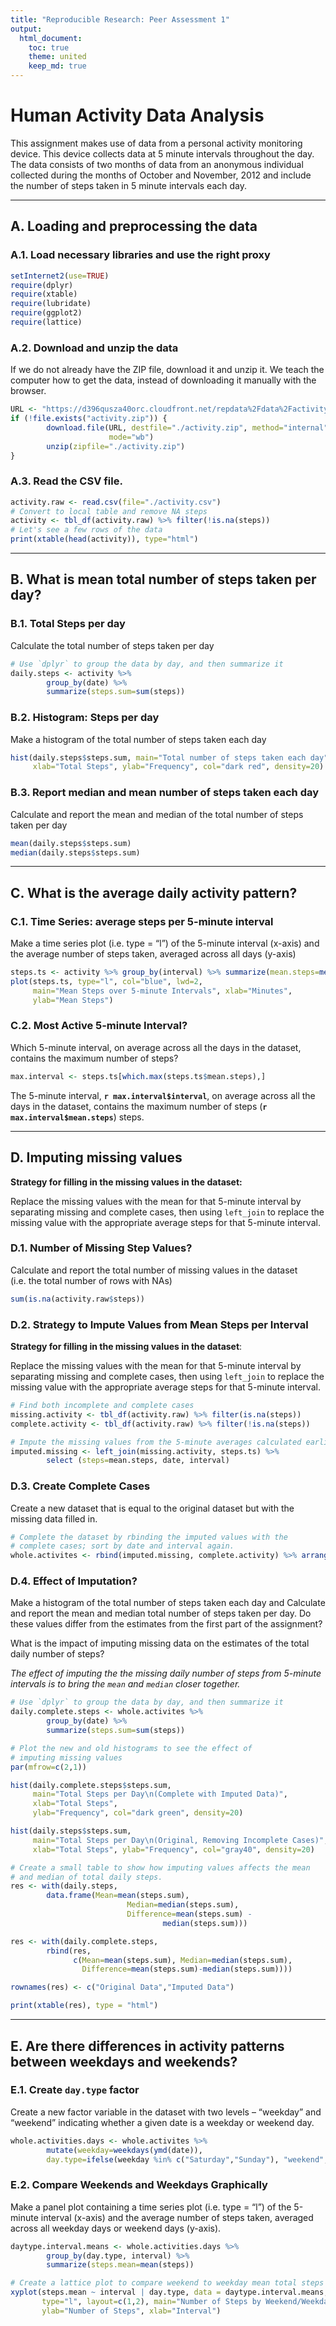 ```yaml
---
title: "Reproducible Research: Peer Assessment 1"
output: 
  html_document:
    toc: true
    theme: united
    keep_md: true
---
```


# Human Activity Data Analysis
This assignment makes use of data from a personal activity monitoring device. This device collects data at 5 minute intervals throughout the day. The data consists of two months of data from an anonymous individual collected during the months of October and November, 2012 and include the number of steps taken in 5 minute intervals each day.

***************************************

## A. Loading and preprocessing the data
### A.1. Load necessary libraries and use the right proxy
```r
setInternet2(use=TRUE)
require(dplyr)
require(xtable)
require(lubridate)
require(ggplot2)
require(lattice)
```

### A.2. Download and unzip the data
If we do not already have the ZIP file, download it and unzip it.  We teach
the computer how to get the data, instead of downloading it manually with
the browser.
```r
URL <- "https://d396qusza40orc.cloudfront.net/repdata%2Fdata%2Factivity.zip"
if (!file.exists("activity.zip")) {
        download.file(URL, destfile="./activity.zip", method="internal",
                      mode="wb")
        unzip(zipfile="./activity.zip")
}
```
### A.3. Read the CSV file.  
```r
activity.raw <- read.csv(file="./activity.csv")
# Convert to local table and remove NA steps  
activity <- tbl_df(activity.raw) %>% filter(!is.na(steps))
# Let's see a few rows of the data
print(xtable(head(activity)), type="html")
```

***************************************

## B. What is mean total number of steps taken per day?
### B.1. Total Steps per day
Calculate the total number of steps taken per day
```r
# Use `dplyr` to group the data by day, and then summarize it
daily.steps <- activity %>%
        group_by(date) %>%
        summarize(steps.sum=sum(steps))
```

### B.2. Histogram: Steps per day
Make a histogram of the total number of steps taken each day
```r
hist(daily.steps$steps.sum, main="Total number of steps taken each day",
     xlab="Total Steps", ylab="Frequency", col="dark red", density=20)
```

### B.3. Report median and mean number of steps taken each day
Calculate and report the mean and median of the total number of steps taken
per day
```r
mean(daily.steps$steps.sum)
median(daily.steps$steps.sum)
```

***************************************

## C. What is the average daily activity pattern?
### C.1. Time Series: average steps per 5-minute interval
Make a time series plot (i.e. type = "l") of the 5-minute interval (x-axis) 
and the average number of steps taken, averaged across all days (y-axis)
```r
steps.ts <- activity %>% group_by(interval) %>% summarize(mean.steps=mean(steps))
plot(steps.ts, type="l", col="blue", lwd=2, 
     main="Mean Steps over 5-minute Intervals", xlab="Minutes", 
     ylab="Mean Steps")
```

### C.2. Most Active 5-minute Interval?
Which 5-minute interval, on average across all the days in the dataset, contains the maximum number of steps?
```r
max.interval <- steps.ts[which.max(steps.ts$mean.steps),]
```
The 5-minute interval, **`r max.interval$interval`**, on average across all the days in the dataset, contains the maximum number of steps (**`r max.interval$mean.steps`**) steps.

***************************************

## D. Imputing missing values
**Strategy for filling in the missing values in the dataset:**

Replace the missing values with the mean for that 5-minute interval by
separating missing and complete cases, then using `left_join` to
replace the missing value with the appropriate average steps for
that 5-minute interval.

### D.1. Number of Missing Step Values?
Calculate and report the total number of missing values in the dataset 
(i.e. the total number of rows with NAs)
```r
sum(is.na(activity.raw$steps))
```

### D.2. Strategy to Impute Values from Mean Steps per Interval
**Strategy for filling in the missing values in the dataset**:

Replace the missing values with the mean for that 5-minute interval by
separating missing and complete cases, then using `left_join` to
replace the missing value with the appropriate average steps for
that 5-minute interval.

```r
# Find both incomplete and complete cases
missing.activity <- tbl_df(activity.raw) %>% filter(is.na(steps))
complete.activity <- tbl_df(activity.raw) %>% filter(!is.na(steps))

# Impute the missing values from the 5-minute averages calculated earlier
imputed.missing <- left_join(missing.activity, steps.ts) %>%
        select (steps=mean.steps, date, interval)
```

### D.3. Create Complete Cases
Create a new dataset that is equal to the original dataset but with the missing
data filled in.
```r
# Complete the dataset by rbinding the imputed values with the 
# complete cases; sort by date and interval again.
whole.activites <- rbind(imputed.missing, complete.activity) %>% arrange(date,interval)
```

### D.4. Effect of Imputation?
Make a histogram of the total number of steps taken each day and Calculate and
report the mean and median total number of steps taken per day. Do these values
differ from the estimates from the first part of the assignment? 

What is the impact of imputing missing data on the estimates of the total
daily number of steps?

*The effect of imputing the the missing daily number of steps from 5-minute
intervals is to bring the `mean` and `median` closer together.*
```r
# Use `dplyr` to group the data by day, and then summarize it
daily.complete.steps <- whole.activites %>%
        group_by(date) %>%
        summarize(steps.sum=sum(steps))

# Plot the new and old histograms to see the effect of 
# imputing missing values
par(mfrow=c(2,1))

hist(daily.complete.steps$steps.sum, 
     main="Total Steps per Day\n(Complete with Imputed Data)",
     xlab="Total Steps",
     ylab="Frequency", col="dark green", density=20)

hist(daily.steps$steps.sum, 
     main="Total Steps per Day\n(Original, Removing Incomplete Cases)",
     xlab="Total Steps", ylab="Frequency", col="gray40", density=20)

# Create a small table to show how imputing values affects the mean
# and median of total daily steps.
res <- with(daily.steps, 
        data.frame(Mean=mean(steps.sum),
                          Median=median(steps.sum),
                          Difference=mean(steps.sum) -
                                  median(steps.sum)))

res <- with(daily.complete.steps,
        rbind(res, 
              c(Mean=mean(steps.sum), Median=median(steps.sum),
                Difference=mean(steps.sum)-median(steps.sum))))

rownames(res) <- c("Original Data","Imputed Data")

print(xtable(res), type = "html")
```

***************************************

## E. Are there differences in activity patterns between weekdays and weekends?
### E.1. Create `day.type` factor
Create a new factor variable in the dataset with two levels -- "weekday" and 
"weekend" indicating whether a given date is a weekday or weekend day.
```r
whole.activities.days <- whole.activites %>% 
        mutate(weekday=weekdays(ymd(date)),
        day.type=ifelse(weekday %in% c("Saturday","Sunday"), "weekend", "weekday"))
```

### E.2. Compare Weekends and Weekdays Graphically
Make a panel plot containing a time series plot (i.e. type = "l") of the
5-minute interval (x-axis) and the average number of steps taken, averaged
across all weekday days or weekend days (y-axis).
```r
daytype.interval.means <- whole.activities.days %>%
        group_by(day.type, interval) %>%
        summarize(steps.mean=mean(steps))

# Create a lattice plot to compare weekend to weekday mean total steps
xyplot(steps.mean ~ interval | day.type, data = daytype.interval.means, 
       type="l", layout=c(1,2), main="Number of Steps by Weekend/Weekday",
       ylab="Number of Steps", xlab="Interval")


```
